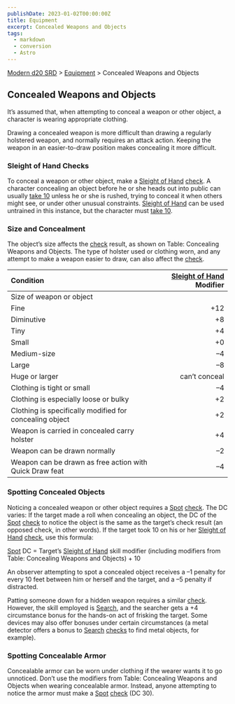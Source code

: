 ```yaml
---
publishDate: 2023-01-02T00:00:00Z
title: Equipment
excerpt: Concealed Weapons and Objects
tags:
  - markdown
  - conversion
  - Astro
---
```


[Modern d20 SRD](/#modernD20) > [Equipment](modern-d20-srd-equipment-index) > Concealed Weapons and Objects

## Concealed Weapons and Objects

It’s assumed that, when attempting to conceal a weapon or other object, a character is wearing appropriate clothing.

Drawing a concealed weapon is more difficult than drawing a regularly holstered weapon, and normally requires an attack action. Keeping the weapon in an easier-to-draw position makes concealing it more difficult.

### Sleight of Hand Checks

To conceal a weapon or other object, make a [Sleight of Hand](modern-d20-srd-skills-sleight-of-hand) [check](modern-d20-srd-skills-skill-basics-php#skill-check-index). A character concealing an object before he or she heads out into public can usually [take 10](modern-d20-srd-skills-skill-basics-php#take10-index) unless he or she is rushed, trying to conceal it when others might see, or under other unusual constraints. [Sleight of Hand](modern-d20-srd-skills-sleight-of-hand) can be used untrained in this instance, but the character must [take 10](modern-d20-srd-skills-skill-basics-php#take10-index).

### Size and Concealment

The object’s size affects the [check](modern-d20-srd-skills-skill-basics-php#skill-check-index) result, as shown on Table: Concealing Weapons and Objects. The type of holster used or clothing worn, and any attempt to make a weapon easier to draw, can also affect the [check](modern-d20-srd-skills-skill-basics-php#skill-check-index).

| Condition                                               | [Sleight of Hand](modern-d20-srd-skills-sleight-of-hand) Modifier |
| :------------------------------------------------------ | ----------------------------------------------------------------: |
| Size of weapon or object                                |                                                                   |
| Fine                                                    |                                                               +12 |
| Diminutive                                              |                                                                +8 |
| Tiny                                                    |                                                                +4 |
| Small                                                   |                                                                +0 |
| Medium-size                                             |                                                                 –4 |
| Large                                                   |                                                                 –8 |
| Huge or larger                                          |                                                      can’t conceal |
| Clothing is tight or small                              |                                                                 –4 |
| Clothing is especially loose or bulky                   |                                                                +2 |
| Clothing is specifically modified for concealing object |                                                                +2 |
| Weapon is carried in concealed carry holster            |                                                                +4 |
| Weapon can be drawn normally                            |                                                                 –2 |
| Weapon can be drawn as free action with Quick Draw feat |                                                                 –4 |

### Spotting Concealed Objects

Noticing a concealed weapon or other object requires a [Spot](modern-d20-srd-skills-spot) [check](modern-d20-srd-skills-skill-basics-php#skill-check-index). The DC varies: If the target made a roll when concealing an object, the DC of the [Spot](modern-d20-srd-skills-spot) [check](modern-d20-srd-skills-skill-basics-php#skill-check-index) to notice the object is the same as the target’s check result (an opposed check, in other words). If the target took 10 on his or her [Sleight of Hand](modern-d20-srd-skills-sleight-of-hand) [check](modern-d20-srd-skills-skill-basics-php#skill-check-index), use this formula:

[Spot](modern-d20-srd-skills-spot) DC = Target’s [Sleight of Hand](modern-d20-srd-skills-sleight-of-hand) skill modifier (including modifiers from Table: Concealing Weapons and Objects) + 10

An observer attempting to spot a concealed object receives a –1 penalty for every 10 feet between him or herself and the target, and a –5 penalty if distracted.

Patting someone down for a hidden weapon requires a similar [check](modern-d20-srd-skills-skill-basics-php#skill-check-index).
However, the skill employed is [Search](modern-d20-srd-skills-search),
and the searcher gets a +4 circumstance bonus for the hands-on act of frisking
the target. Some devices may also offer bonuses under certain circumstances
(a metal detector offers a bonus to [Search](modern-d20-srd-skills-search) [checks](modern-d20-srd-skills-skill-basics-php#skill-check-index) to find metal objects, for
example).

### Spotting Concealable Armor

Concealable armor can be worn under clothing if the wearer wants it to go unnoticed. Don’t use the modifiers from Table: Concealing Weapons and Objects when wearing concealable armor. Instead, anyone attempting to notice the armor must make a [Spot](modern-d20-srd-skills-spot) [check](modern-d20-srd-skills-skill-basics-php#skill-check-index) (DC 30).
